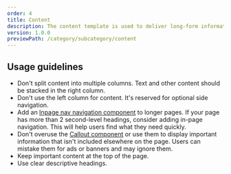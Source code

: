 ```yaml
---
order: 4
title: Content
description: The content template is used to deliver long-form informational content.
version: 1.0.0
previewPath: /category/subcategory/content
---
```


## Usage guidelines

- Don't split content into multiple columns. Text and other content should be stacked in the right column.
- Don't use the left column for content. It's reserved for optional side navigation.
- Add an [Inpage nav navigation component](/components/inpage-nav) to longer pages. If your page has more than 2 second-level headings, consider adding in-page navigation. This will help users find what they need quickly.
- Don't overuse the [Callout component](/components/callout) or use them to display important information that isn't included elsewhere on the page. Users can mistake them for ads or banners and may ignore them.
- Keep important content at the top of the page.
- Use clear descriptive headings.
